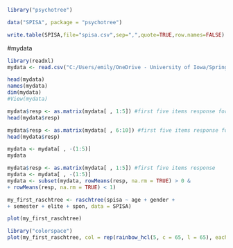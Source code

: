 
```r
library("psychotree")

data("SPISA", package = "psychotree")

write.table(SPISA,file="spisa.csv",sep=",",quote=TRUE,row.names=FALSE) 

```

#mydata
```r
library(readxl)
mydata <- read.csv("C:/Users/emily/OneDrive - University of Iowa/Spring2021/PSQF7375/FinalProject_DIF_ML/mydata.csv")

head(mydata)
names(mydata)
dim(mydata)
#View(mydata)
```

```r
mydata$resp <- as.matrix(mydata[ , 1:5]) #first five items response for spisa 1-5
head(mydata$resp)
```
```r
mydata$resp <- as.matrix(mydata[ , 6:10]) #first five items response for spisa 1-5
head(mydata$resp)
```

```r
mydata <- mydata[ , -(1:5)]
mydata
```

```r
mydata$resp <- as.matrix(mydata[ , 1:5]) #first five items response
mydata <- mydata[ , -(1:5)]
mydata <- subset(mydata, rowMeans(resp, na.rm = TRUE) > 0 &
+ rowMeans(resp, na.rm = TRUE) < 1)
```

```r
my_first_raschtree <- raschtree(spisa ~ age + gender +
+ semester + elite + spon, data = SPISA)
```

```r
plot(my_first_raschtree)
```

```r
library("colorspace")
plot(my_first_raschtree, col = rep(rainbow_hcl(5, c = 65, l = 65), each = 9))
```
